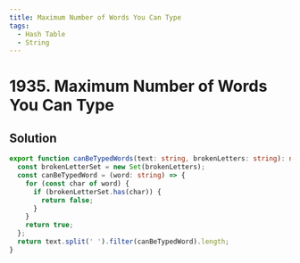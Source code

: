 ```yaml
---
title: Maximum Number of Words You Can Type
tags:
  - Hash Table
  - String
---
```


# 1935. Maximum Number of Words You Can Type

<Badges>
  <LevelBadge level="easy" />
  <TopicBadge name="Hash Table" slug="hash-table" />
  <TopicBadge name="String" slug="string" />
</Badges>

## Solution

```typescript filename="solution.ts" copy
export function canBeTypedWords(text: string, brokenLetters: string): number {
  const brokenLetterSet = new Set(brokenLetters);
  const canBeTypedWord = (word: string) => {
    for (const char of word) {
      if (brokenLetterSet.has(char)) {
        return false;
      }
    }
    return true;
  };
  return text.split(' ').filter(canBeTypedWord).length;
}
```

<ProblemLink
  codingSite="leetcode"
  href="https://leetcode.com/problems/maximum-number-of-words-you-can-type"
  title="Maximum Number of Words You Can Type"
/>
